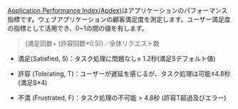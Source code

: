 [Application Performance Index(Apdex)](https://www.apdex.org/)はアプリケーションのパフォーマンス指標です。ウェブアプリケーションの顧客満足度を測定します。ユーザー満足度の指標として活用でき、0~1の間の値を有します。

> (満足回数+ (許容回数\*0.5))／全体リクエスト数

-   満足(Satisfied, S)：タスク処理に問題なし≤ 1.2秒(満足Sデフォルト値)

-   許容 (Tolerating, T)：ユーザーが遅延を感じるが、タスク処理は可能≤4.8秒(満足S\*4)

-   不満 (Frustrated, F)：タスク処理の不可能 > 4.8秒 
     (許容T超過及びエラー)

